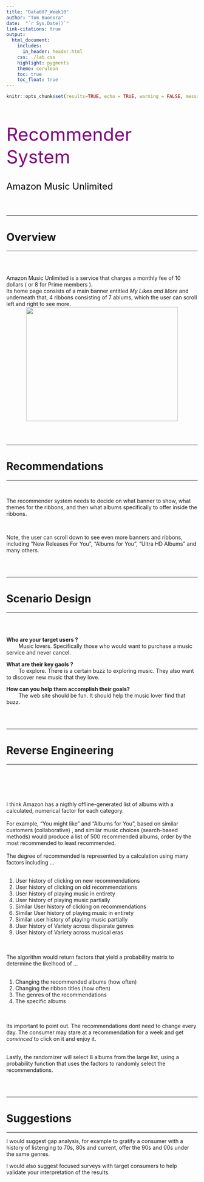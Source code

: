 ```yaml
---
title: "Data607_Week10"
author: "Tom Buonora"
date:  "`r Sys.Date()`"
link-citations: true
output:
  html_document:
    includes:
      in_header: header.html
    css: ./lab.css
    highlight: pygments
    theme: cerulean
    toc: true
    toc_float: true
---
```








```r

knitr::opts_chunk$set(results=TRUE, echo = TRUE, warning = FALSE, message = FALSE)
```



<br><br>

<font size="7" color="purple">Recommender System</font>
<br><br><br>
<font size="5" color="black">Amazon Music Unlimited</font>


<br><br>

***
# Overview
***


<br><br>

Amazon Music Unlimited is a service that charges a monthly fee of 10 dollars ( or 8 for Prime members ).
<br>
Its home page consists of a main banner entitled *My Likes and More* and underneath that, 4 ribbons 
consisting of 7 ablums, which the user can scroll left and right to see more.
<br>
<center><img src="C:\Users\arono\source\R\Data607\amu.JPG" width="400"  height="300"></center>

<br><br>

***
# Recommendations
***
<br>

The recommender system needs to decide on what banner to show, what themes for the ribbons, 
and then what albums specifically to offer inside the ribbons.

<br>

Note, the user can scroll down to see even more banners and ribbons, including 
"New Releases For You", "Albums for You", "Ultra HD Albums" and many others.

  


<br><br>


***
# Scenario Design
***

<br><br>

**Who are your target users ?**
<br>
&emsp;&emsp; Music lovers. Specifically those who would want to purchase a music service and never cancel. 
	

**What are their key gaols ?**
<br>
&emsp;&emsp; To explore. There is a certain buzz to exploring music.
	They also want to discover new music that they love.

**How can you help them accomplish their goals?**
<br>
&emsp;&emsp; The web site should be fun. It should help the music lover find that buzz.
	
	
<br><br>

***
# Reverse Engineering
***

<br><br><br><br>



I think Amazon has a nigthly offline-generated list of albums with a calculated, numerical factor for each category.
<br><br>
For example, "You might like" and "Albums for You", based on similar customers (collaborative) , 
		and similar music choices (search-based methods) would produce a list of 500 recommended albums,
		order by the most recommended to least recommended.
<br><br>
	The degree of recommended is represented by a calculation using many factors including ...
<br><br>



<ol>
		<li>User history of clicking on new recommendations</li>
		<li>User history of clicking on old recommendations</li>
		<li>User history of playing music in entirety</li>
		<li>User history of playing music partially</li>
		<li>Similar User history of clicking on recommendations</li>
		<li>Similar User history of playing music in entirety</li>
		<li>Similar user history of playing music partially</li>
		<li>User history of Variety across disparate genres</li>
		<li>User history of Variety across musical eras</li>
</ol>


<br><br>
	The algorithm would return factors that yield a probability matrix
	to determine the likelhood of ...
<br><br>

<ol>
		<li>Changing the recommended albums (how often)</li>
    <li>Changing the ribbon titles (how often)</li>
    <li>The genres of the recommendations</li>
    <li>The specific albums</li>
</ol>

<br><br>
Its important to point out. The recommendations dont need to change every day.
The consumer may stare at a recommendation for a week and get *convinced* to
click on it and enjoy it.
<br><br>

Lastly, the randomizer will select 8 albums from the large list, using a probability function that
		uses the factors to randomly select the recommendations.



<br><br>


***
# Suggestions
***

I would suggest gap analysis, for example to gratify a consumer with a history of listenging to 70s, 80s and current,
offer the 90s and 00s under the same genres.

I would also suggest focused surveys with target consumers to help validate your interpretation of the results.


	

<br><br>